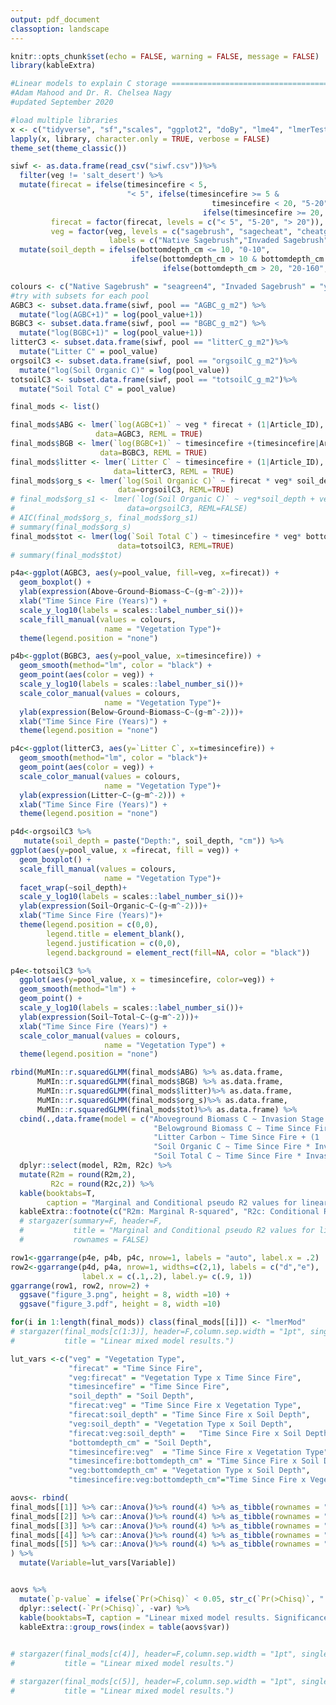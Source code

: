 ```yaml
---
output: pdf_document
classoption: landscape
---
```


```r
knitr::opts_chunk$set(echo = FALSE, warning = FALSE, message = FALSE)
library(kableExtra)
```

```r
#Linear models to explain C storage ============================================
#Adam Mahood and Dr. R. Chelsea Nagy
#updated September 2020

#load multiple libraries 
x <- c("tidyverse", "sf","scales", "ggplot2", "doBy", "lme4", "lmerTest", "stargazer","ggpubr")
lapply(x, library, character.only = TRUE, verbose = FALSE)
theme_set(theme_classic())

siwf <- as.data.frame(read_csv("siwf.csv"))%>%
  filter(veg != 'salt_desert') %>%
  mutate(firecat = ifelse(timesincefire < 5,
                          "< 5", ifelse(timesincefire >= 5 &
                                             timesincefire < 20, "5-20", 
                                           ifelse(timesincefire >= 20, "> 20", NA))),
         firecat = factor(firecat, levels = c("< 5", "5-20", "> 20")),
         veg = factor(veg, levels = c("sagebrush", "sagecheat", "cheatgrass"),
                      labels = c("Native Sagebrush","Invaded Sagebrush","Cheatgrass")))%>%
  mutate(soil_depth = ifelse(bottomdepth_cm <= 10, "0-10", 
                           ifelse(bottomdepth_cm > 10 & bottomdepth_cm <=20, "10-20", 
                                  ifelse(bottomdepth_cm > 20, "20-160", NA))))

colours <- c("Native Sagebrush" = "seagreen4", "Invaded Sagebrush" = "yellowgreen", "Cheatgrass" = "gold")
#try with subsets for each pool
AGBC3 <- subset.data.frame(siwf, pool == "AGBC_g_m2") %>%
  mutate("log(AGBC+1)" = log(pool_value+1)) 
BGBC3 <- subset.data.frame(siwf, pool == "BGBC_g_m2") %>%
  mutate("log(BGBC+1)" = log(pool_value+1))
litterC3 <- subset.data.frame(siwf, pool == "litterC_g_m2")%>%
  mutate("Litter C" = pool_value)
orgsoilC3 <- subset.data.frame(siwf, pool == "orgsoilC_g_m2")%>%
  mutate("log(Soil Organic C)" = log(pool_value))
totsoilC3 <- subset.data.frame(siwf, pool == "totsoilC_g_m2")%>%
  mutate("Soil Total C" = pool_value) 

final_mods <- list()

final_mods$ABG <- lmer(`log(AGBC+1)` ~ veg * firecat + (1|Article_ID), 
                   data=AGBC3, REML = TRUE)
final_mods$BGB <- lmer(`log(BGBC+1)` ~ timesincefire +(timesincefire|Article_ID), 
                    data=BGBC3, REML = TRUE)
final_mods$litter <- lmer(`Litter C` ~ timesincefire + (1|Article_ID), 
                       data=litterC3, REML = TRUE)
final_mods$org_s <- lmer(`log(Soil Organic C)` ~ firecat * veg* soil_depth + (1|Article_ID),
                        data=orgsoilC3, REML=TRUE)
# final_mods$org_s1 <- lmer(`log(Soil Organic C)` ~ veg*soil_depth + veg*firecat +(1|Article_ID),
#                         data=orgsoilC3, REML=FALSE)
# AIC(final_mods$org_s, final_mods$org_s1)
# summary(final_mods$org_s)
final_mods$tot <- lmer(log(`Soil Total C`) ~ timesincefire * veg* bottomdepth_cm + (1|Article_ID), 
                        data=totsoilC3, REML=TRUE)
# summary(final_mods$tot)
```

```r
p4a<-ggplot(AGBC3, aes(y=pool_value, fill=veg, x=firecat)) + 
  geom_boxplot() +
  ylab(expression(Above~Ground~Biomass~C~(g~m^-2)))+
  xlab("Time Since Fire (Years)") +
  scale_y_log10(labels = scales::label_number_si())+
  scale_fill_manual(values = colours,
                     name = "Vegetation Type")+
  theme(legend.position = "none")
```

```r
p4b<-ggplot(BGBC3, aes(y=pool_value, x=timesincefire)) +  
  geom_smooth(method="lm", color = "black") +
  geom_point(aes(color = veg)) +
  scale_y_log10(labels = scales::label_number_si())+
  scale_color_manual(values = colours,
                     name = "Vegetation Type")+
  ylab(expression(Below~Ground~Biomass~C~(g~m^-2)))+
  xlab("Time Since Fire (Years)") +
  theme(legend.position = "none")

```

```r
p4c<-ggplot(litterC3, aes(y=`Litter C`, x=timesincefire)) + 
  geom_smooth(method="lm", color = "black")+
  geom_point(aes(color = veg)) +
  scale_color_manual(values = colours,
                     name = "Vegetation Type")+
  ylab(expression(Litter~C~(g~m^-2))) +
  xlab("Time Since Fire (Years)") +
  theme(legend.position = "none")
```

```r
p4d<-orgsoilC3 %>%
   mutate(soil_depth = paste("Depth:", soil_depth, "cm")) %>%
ggplot(aes(y=pool_value, x =firecat, fill = veg)) + 
  geom_boxplot() +
  scale_fill_manual(values = colours,
                     name = "Vegetation Type")+
  facet_wrap(~soil_depth)+
  scale_y_log10(labels = scales::label_number_si())+
  ylab(expression(Soil~Organic~C~(g~m^-2)))+
  xlab("Time Since Fire (Years)")+
  theme(legend.position = c(0,0),
        legend.title = element_blank(),
        legend.justification = c(0,0),
        legend.background = element_rect(fill=NA, color = "black"))
```

```r
p4e<-totsoilC3 %>%
  ggplot(aes(y=pool_value, x = timesincefire, color=veg)) +
  geom_smooth(method="lm") +
  geom_point() +
  scale_y_log10(labels = scales::label_number_si())+
  ylab(expression(Soil~Total~C~(g~m^-2)))+
  xlab("Time Since Fire (Years)") +
  scale_color_manual(values = colours,
                     name = "Vegetation Type") +
  theme(legend.position = "none")
```

```r
rbind(MuMIn::r.squaredGLMM(final_mods$ABG) %>% as.data.frame,
      MuMIn::r.squaredGLMM(final_mods$BGB) %>% as.data.frame,
      MuMIn::r.squaredGLMM(final_mods$litter)%>% as.data.frame,
      MuMIn::r.squaredGLMM(final_mods$org_s)%>% as.data.frame,
      MuMIn::r.squaredGLMM(final_mods$tot)%>% as.data.frame) %>%
  cbind(.,data.frame(model = c("Aboveground Biomass C ~ Invasion Stage * Time Since Fire + (1 | Article ID)",
                                "Belowground Biomass C ~ Time Since Fire + (Time Since Fire | Article ID)",
                                "Litter Carbon ~ Time Since Fire + (1 | Article ID)", 
                                "Soil Organic C ~ Time Since Fire * Invasion Stage * Soil Depth + (1 | Article ID)",
                                "Soil Total C ~ Time Since Fire * Invasion Stage * Soil Depth +      (1 | Article ID)"))) %>%
  dplyr::select(model, R2m, R2c) %>%
  mutate(R2m = round(R2m,2),
         R2c = round(R2c,2)) %>%
  kable(booktabs=T, 
        caption = "Marginal and Conditional pseudo R2 values for linear mixed models") %>%
  kableExtra::footnote(c("R2m: Marginal R-squared", "R2c: Conditional R-squared"))
  # stargazer(summary=F, header=F, 
  #           title = "Marginal and Conditional pseudo R2 values for linear mixed models",
  #           rownames = FALSE)
```

```r
row1<-ggarrange(p4e, p4b, p4c, nrow=1, labels = "auto", label.x = .2)
row2<-ggarrange(p4d, p4a, nrow=1, widths=c(2,1), labels = c("d","e"),
                label.x = c(.1,.2), label.y= c(.9, 1))
ggarrange(row1, row2, nrow=2) +
  ggsave("figure_3.png", height = 8, width =10) +
  ggsave("figure_3.pdf", height = 8, width =10)
```

```r
for(i in 1:length(final_mods)) class(final_mods[[i]]) <- "lmerMod"
# stargazer(final_mods[c(1:3)], header=F,column.sep.width = "1pt", single.row = T, 
#           title = "Linear mixed model results.")

lut_vars <-c("veg" = "Vegetation Type",
             "firecat" = "Time Since Fire",
             "veg:firecat" = "Vegetation Type x Time Since Fire",
             "timesincefire" = "Time Since Fire",
             "soil_depth" = "Soil Depth",
             "firecat:veg" = "Time Since Fire x Vegetation Type",
             "firecat:soil_depth" = "Time Since Fire x Soil Depth",
             "veg:soil_depth" = "Vegetation Type x Soil Depth",
             "firecat:veg:soil_depth" =   "Time Since Fire x Soil Depth",
             "bottomdepth_cm" = "Soil Depth",
             "timesincefire:veg"  = "Time Since Fire x Vegetation Type",
             "timesincefire:bottomdepth_cm" = "Time Since Fire x Soil Depth",
             "veg:bottomdepth_cm" = "Vegetation Type x Soil Depth",
             "timesincefire:veg:bottomdepth_cm"="Time Since Fire x Vegetation Type x Soil Depth")

aovs<- rbind(
final_mods[[1]] %>% car::Anova()%>% round(4) %>% as_tibble(rownames = "Variable") %>% mutate(var = "Aboveground Biomass C"),
final_mods[[2]] %>% car::Anova()%>% round(4) %>% as_tibble(rownames = "Variable") %>% mutate(var = "Belowground Biomass C"),
final_mods[[3]] %>% car::Anova()%>% round(4) %>% as_tibble(rownames = "Variable") %>% mutate(var = "Litter C"),
final_mods[[4]] %>% car::Anova()%>% round(4) %>% as_tibble(rownames = "Variable") %>% mutate(var = "Soil Organic C"),
final_mods[[5]] %>% car::Anova()%>% round(4) %>% as_tibble(rownames = "Variable") %>% mutate(var = "Soil Total C")
) %>%
  mutate(Variable=lut_vars[Variable])


aovs %>%
  mutate(`p-value` = ifelse(`Pr(>Chisq)` < 0.05, str_c(`Pr(>Chisq)`, " *"), `Pr(>Chisq)`))%>%
  dplyr::select(-`Pr(>Chisq)`, -var) %>%
  kable(booktabs=T, caption = "Linear mixed model results. Significance calculated using type II Wald Chi-squared tests") %>%
  kableExtra::group_rows(index = table(aovs$var))
  
```

```r
# stargazer(final_mods[c(4)], header=F,column.sep.width = "1pt", single.row = T, 
#           title = "Linear mixed model results.")
```

```r
# stargazer(final_mods[c(5)], header=F,column.sep.width = "1pt", single.row = T, 
#           title = "Linear mixed model results.")
```
